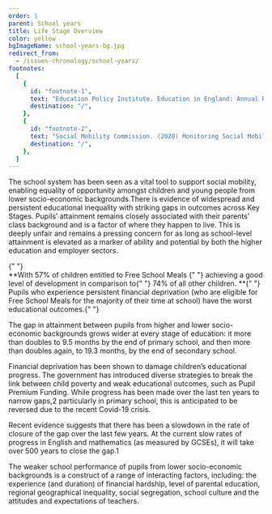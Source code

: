 ```yaml
---
order: 1
parent: School years
title: Life Stage Overview
color: yellow
bgImageName: school-years-bg.jpg
redirect_from: 
  - /issues-chronology/school-years/
footnotes:
  [
    {
      id: "footnote-1",
      text: "Education Policy Institute. Education in England: Annual Report 2019",
      destination: "/",
    },
    {
      id: "footnote-2",
      text: "Social Mobility Commission. (2020) Monitoring Social Mobility, 2013-2020: Is thegovernment delivering on our recommendations?",
      destination: "/",
    },
  ]
---
```



The school system has been seen as a vital tool to support social mobility,
enabling equality of opportunity amongst children and young people from lower
socio-economic backgrounds.There is evidence of widespread and persistent
educational inequality with striking gaps in outcomes across Key Stages. Pupils’
attainment remains closely associated with their parents’ class background and
is a factor of where they happen to live. This is deeply unfair and remains a
pressing concern for as long as school-level attainment is elevated as a marker
of ability and potential by both the higher education and employer sectors.

<div>
  {" "}
  <SchoolYearsOverviewSVG /> <div style={{ "text-align": "center" }}>
    **With
    <span style={{ color: "var(--yellow)" }}>
      57% of children entitled to Free School Meals
    </span>{" "}
    achieving a good level of development in comparison to{" "}
    <span style={{ color: "var(--cobalt)" }}>74% of all other children.</span>
    **{" "}
  </div>
  Pupils who experience persistent financial deprivation (who are eligible for
  Free School Meals for the majority of their time at school) have the worst
  educational outcomes.{" "}
</div>

The gap in attainment between pupils from higher and lower socio-economic
backgrounds grows wider at every stage of education: it more than doubles to 9.5
months by the end of primary school, and then more than doubles again, to 19.3
months, by the end of secondary school.

Financial deprivation has been shown to damage children’s educational progress.
The government has introduced diverse strategies to break the link between child
poverty and weak educational outcomes, such as Pupil Premium Funding. While
progress has been made over the last ten years to narrow gaps,<FootnoteLink
linkId="footnote-2">2</FootnoteLink> particularly in primary school, this is
anticipated to be reversed due to the recent Covid-19 crisis.

Recent evidence suggests that there has been a slowdown in the rate of closure
of the gap over the last few years. At the current slow rates of progress in
English and mathematics (as measured by GCSEs), it will take over 500 years to
close the gap.<FootnoteLink linkId="footnote-1">1</FootnoteLink>

The weaker school performance of pupils from lower socio-economic backgrounds is
a construct of a range of interacting factors, including: the experience (and
duration) of financial hardship, level of parental education, regional
geographical inequality, social segregation, school culture and the attitudes
and expectations of teachers.
